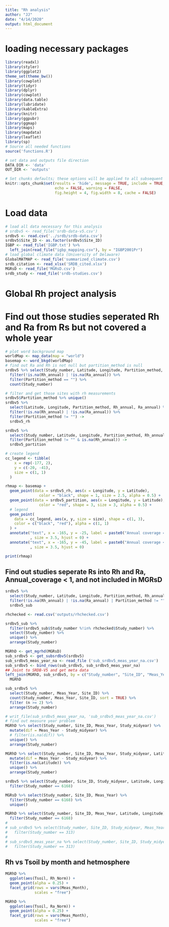 ```yaml
---
title: "Rh analysis"
author: "JJ"
date: "4/14/2020"
output: html_document
---
```


# loading necessary packages
```r
library(readxl)
library(styler)
library(ggplot2)
theme_set(theme_bw())
library(cowplot)
library(tidyr)
library(dplyr)
library(cowplot)
library(data.table)
library(lubridate)
library(kableExtra)
library(knitr)
library(ggpubr)
library(ggmap)
library(maps)
library(mapdata)
library(leaflet)
library(sp)
# Source all needed functions
source('functions.R')

# set data and outputs file direction
DATA_DIR <- 'data'
OUT_DIR <- 'outputs'

# Set chunks defaults; these options will be applied to all subsequent chunks
knitr::opts_chunk$set(results = 'hide', message = TRUE, include = TRUE, 
                      echo = FALSE, warning = FALSE,
                      fig.height = 4, fig.width = 8, cache = FALSE)
```

# Load data
```r
# load all data necessary for this analysis
# srdbv5 <- read_file('srdb-data-v5.csv')
srdbv5 <- read.csv('../srdb/srdb-data.csv')
srdbv5$Site_ID <- as.factor(srdbv5$Site_ID)
IGBP <- read_file('IGBP.txt') %>% 
  left_join(read_file("igbp_mapping.csv"), by = "IGBP2001Pr")
# load global climate data (University of Delaware)
GlobalMATMAP <- read_file('summarized_climate.csv')
srdb_citation <- read_xlsx('SRDB_cited.xlsx')
MGRsD <- read_file('MGRsD.csv')
srdb_study <- read_file('srdb-studies.csv')
```

# Global Rh project analysis
# Find out those studies seperated Rh and Ra from Rs but not covered a whole year
```r
# plot word background map
worldMap <- map_data(map = "world")
basemap <- word_bkgd(worldMap)
# find out Ra and Rh is not null but partition_method is null
srdbv5 %>% select(Study_number, Latitude, Longitude, Partition_method, Rh_annual, Ra_annual) %>% 
  filter(!is.na(Rh_annual) | !is.na(Ra_annual)) %>% 
  filter(Partition_method == "") %>% 
  count(Study_number)

# filter and get those sites with rh measurements
srdbv5$Partition_method %>% unique()
srdbv5 %>% 
  select(Latitude, Longitude, Partition_method, Rh_annual, Ra_annual) %>% 
  filter(!is.na(Rh_annual) | !is.na(Ra_annual)) %>% 
  filter(Partition_method != "") ->
  srdbv5_rh

srdbv5 %>% 
  select(Study_number, Latitude, Longitude, Partition_method, Rh_annual) %>% 
  filter(Partition_method != "" & is.na(Rh_annual)) ->
  srdbv5_partition

# create legend
cc_legend <- tibble(
    x = rep(-177, 2),
    y = c(-20, -41),
    size = c(1, 1)
  )

rhmap <- basemap +
  geom_point(data = srdbv5_rh, aes(x = Longitude, y = Latitude), 
               color = "black", shape = 1, size = 2.5, alpha = 0.5) +
  geom_point(data = srdbv5_partition, aes(x = Longitude, y = Latitude), 
               color = "red", shape = 3, size = 3, alpha = 0.5) +
  # legend
  geom_point(
    data = cc_legend, aes(x, y, size = size), shape = c(1, 3),
    color = c("black", "red"), alpha = c(1, 1)
  ) +
  annotate("text", x = -165, y = -25, label = paste0("Annual coverage = 1\n(n = ", nrow(srdbv5_rh), ")")
           , size = 3.5, hjust = 0) +
  annotate("text", x = -165, y = -45, label = paste0("Annual coverage < 1\n(n = ", nrow(srdbv5_partition),")")
           , size = 3.5, hjust = 0)

print(rhmap)
```

## Find out studies seperate Rs into Rh and Ra, Annual_coverage < 1, and not included in MGRsD
```r
srdbv5 %>% 
  select(Study_number, Latitude, Longitude, Partition_method, Rh_annual, Ra_annual) %>% 
  filter(!is.na(Rh_annual) | !is.na(Ra_annual) | Partition_method != "") ->
  srdbv5_sub

rhchecked <- read.csv('outputs/rhchecked.csv')

srdbv5_sub %>% 
  filter(srdbv5_sub$Study_number %!in% rhchecked$Study_number) %>% 
  select(Study_number) %>% 
  unique() %>% 
  arrange(Study_number)
```


```r
MGRhD <- get_mgrhd(MGRsD)
sub_srdbv5 <- get_subsrdbv5(srdbv5)
sub_srdbv5_meas_year_na <- read_file ('sub_srdbv5_meas_year_na.csv')
sub_srdbv5 <- bind_rows(sub_srdbv5, sub_srdbv5_meas_year_na)
## Joint to SRDB-V5 and get meta data
left_join(MGRhD, sub_srdbv5, by = c("Study_number", "Site_ID", "Meas_Year")) ->
  MGRhD
``` 


```r
sub_srdbv5 %>% 
  select(Study_number, Meas_Year, Site_ID) %>% 
  count(Study_number, Meas_Year, Site_ID, sort = TRUE) %>% 
  filter (n >= 2) %>% 
  arrange(Study_number)
```


```r
# writ_file(sub_srdbv5_meas_year_na, 'sub_srdbv5_meas_year_na.csv')
# find out measure year problem
MGRhD %>% select(Study_number, Site_ID, Meas_Year, Study_midyear) %>% 
  mutate(dif = Meas_Year - Study_midyear) %>% 
  # filter(is.na(dif)) %>% 
  unique() %>% 
  arrange(Study_number)

MGRhD %>% select(Study_number, Site_ID, Meas_Year, Study_midyear, Latitude, Longitude) %>% 
  mutate(dif = Meas_Year - Study_midyear) %>% 
  filter(is.na(Latitude)) %>%
  unique() %>% 
  arrange(Study_number)

```


```r
srdbv5 %>% select(Study_number, Site_ID, Study_midyear, Latitude, Longitude) %>% 
  filter(Study_number == 6168)

MGRsD %>% select(Study_number, Site_ID, Meas_Year) %>% 
  filter(Study_number == 6168) %>% 
  unique()

MGRhD %>% select(Study_number, Site_ID, Meas_Year, Latitude, Longitude) %>%
  filter(Study_number == 6168)
# 
# sub_srdbv5 %>% select(Study_number, Site_ID, Study_midyear, Meas_Year, Latitude, Longitude) %>% 
#   filter(Study_number == 313)
# 
# sub_srdbv5_meas_year_na %>% select(Study_number, Site_ID, Study_midyear, Meas_Year, Latitude, Longitude) %>% 
#   filter(Study_number == 313)
```



## Rh vs Tsoil by month and hetmosphere
```r
MGRhD %>% 
  ggplot(aes(Tsoil, Rh_Norm)) +
  geom_point(alpha = 0.25) +
  facet_grid(rows = vars(Meas_Month),
             scales = "free")

MGRhD %>% 
  ggplot(aes(Tsoil, Ra_Norm)) +
  geom_point(alpha = 0.25) +
  facet_grid(rows = vars(Meas_Month),
             scales = "free")
```




